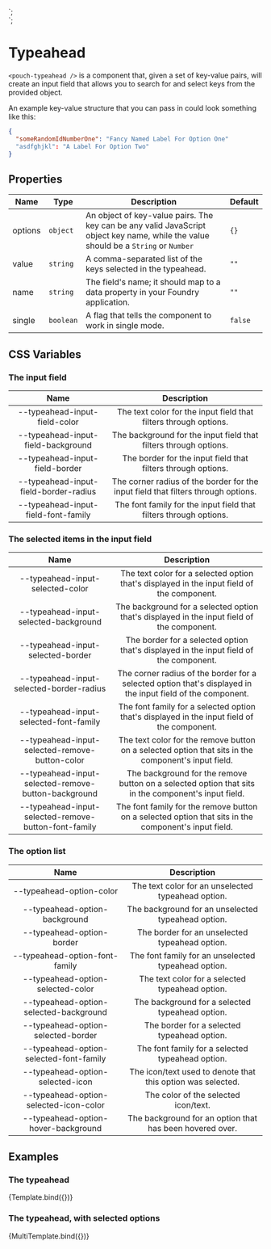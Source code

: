 
<Meta
  title="Components/Typeahead"
  component="pouch-typeahead" />

  <form>
    <pouch-typeahead
      .options=${options}
      .value="${value}"
      ?single="${true}"
      @change="${(e) => console.info(e.target.value)}" />
  </form>
`;

  <form>
    <pouch-typeahead
      .options=${options}
      .value="${value}"
      @change="${(e) => console.info(e.target.value)}" />
  </form>
`;

# Typeahead

`<pouch-typeahead />` is a component that, given a set of key-value pairs, will create an input field that allows you to search for and select keys from the provided object.

An example key-value structure that you can pass in could look something like this:

```json
{
  "someRandomIdNumberOne": "Fancy Named Label For Option One"
  "asdfghjkl": "A Label For Option Two"
}
```

## Properties

| Name    | Type      | Description                                                | Default |
| ------- | --------- | ---------------------------------------------------------- | ------- |
| options | `object`  | An object of key-value pairs. The key can be any valid JavaScript object key name, while the value should be a `String` or `Number` | `{}` |
| value   | `string`  | A comma-separated list of the keys selected in the typeahead. | `""` |
| name    | `string`  | The field's name; it should map to a data property in your Foundry application. | `""` |
| single  | `boolean` | A flag that tells the component to work in single mode. | `false` |

## CSS Variables

### The input field

| Name                                 | Description                                                                          |
| :--:                                 | :--:                                                                                 |
| --typeahead-input-field-color | The text color for the input field that filters through options. |
| --typeahead-input-field-background | The background for the input field that filters through options. |
| --typeahead-input-field-border | The border for the input field that filters through options. |
| --typeahead-input-field-border-radius | The corner radius of the border for the input field that filters through options. |
| --typeahead-input-field-font-family | The font family for the input field that filters through options. |

### The selected items in the input field

| Name                                 | Description                                                                          |
| :--:                                 | :--:                                                                                 |
| --typeahead-input-selected-color | The text color for a selected option that's displayed in the input field of the component. |
| --typeahead-input-selected-background | The background for a selected option that's displayed in the input field of the component. |
| --typeahead-input-selected-border | The border for a selected option that's displayed in the input field of the component. |
| --typeahead-input-selected-border-radius | The corner radius of the border for  a selected option that's displayed in the input field of the component. |
| --typeahead-input-selected-font-family | The font family for a selected option that's displayed in the input field of the component. |
| --typeahead-input-selected-remove-button-color | The text color for the remove button on a selected option that sits in the component's input field. |
| --typeahead-input-selected-remove-button-background | The background for the remove button on a selected option that sits in the component's input field. |
| --typeahead-input-selected-remove-button-font-family | The font family for the remove button on a selected option that sits in the component's input field. |

### The option list

| Name                                 | Description                                                                          |
| :--:                                 | :--:                                                                                 |
| --typeahead-option-color | The text color for an unselected typeahead option. |
| --typeahead-option-background | The background for an unselected typeahead option. |
| --typeahead-option-border | The border for an unselected typeahead option. |
| --typeahead-option-font-family | The font family for an unselected typeahead option. |
| --typeahead-option-selected-color | The text color for a selected typeahead option. |
| --typeahead-option-selected-background | The background for a selected typeahead option. |
| --typeahead-option-selected-border | The border for a selected typeahead option. |
| --typeahead-option-selected-font-family | The font family for a selected typeahead option. |
| --typeahead-option-selected-icon | The icon/text used to denote that this option was selected. |
| --typeahead-option-selected-icon-color | The color of the selected icon/text. |
| --typeahead-option-hover-background | The background for an option that has been hovered over. |

## Examples

### The typeahead

<Canvas>
  <Story name="Single-select" args={{
    options: {
      tag1: "Tag One",
      tag2: "Tag 2: Tag Harder",
      tag3: "Tag Hard With a Vengeance"
    },
    value: "tag2"
  }}>
    {Template.bind({})}
  </Story>
</Canvas>

### The typeahead, with selected options

<Canvas>
  <Story name="Multi-select" args={{
    options: {
      tag1: "Tag One",
      tag2: "Tag 2: Tag Harder",
      tag3: "Tag Hard With a Vengeance"
    },
    value: "tag1,tag2"
  }}>
    {MultiTemplate.bind({})}
  </Story>
</Canvas>